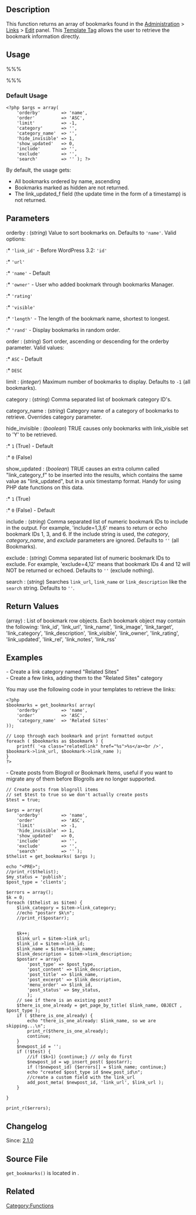 {{Languages|
{{en|Function Reference/get_bookmarks}}
{{ja|テンプレートタグ/get_bookmarks}}
}}

== Description ==

This function returns an array of bookmarks found in the [[Administration Panels|Administration]] > [[Administration Panels#Links|Links]] > [[Links Edit SubPanel|Edit]] panel.  This [[Template Tags|Template Tag]] allows the user to retrieve the bookmark information directly.

== Usage ==

%%% <?php get_bookmarks( $args ); ?> %%%

=== Default Usage ===

<pre><?php $args = array(
	'orderby'        => 'name', 
	'order'          => 'ASC',
	'limit'          => -1, 
	'category'       => '',
	'category_name'  => '', 
	'hide_invisible' => 1,
	'show_updated'   => 0, 
	'include'        => '',
	'exclude'        => '',
	'search'         => '' ); ?></pre>

By default, the usage gets:
* All bookmarks ordered by name, ascending
* Bookmarks marked as hidden are not returned.
* The link_updated_f field (the update time in the form of a timestamp) is not returned.

== Parameters ==

; orderby : (''string'') Value to sort bookmarks on. Defaults to <tt>'name'</tt>. Valid options:
:* <tt>'link_id'</tt> - Before WordPress 3.2: <tt>'id'</tt>
:* <tt>'url'</tt>
:* <tt>'name'</tt> - Default
:* <tt>'owner'</tt> - User who added bookmark through bookmarks Manager.
:* <tt>'rating'</tt>
:* <tt>'visible'</tt>
:* <tt>'length'</tt> - The length of the bookmark name, shortest to longest.  
:* <tt>'rand'</tt> - Display bookmarks in random order.  

; order : (''string'') Sort order, ascending or descending for the orderby parameter. Valid values:
:* <tt>ASC</tt> - Default
:* <tt>DESC</tt>

; limit : (''integer'') Maximum number of bookmarks to display. Defaults to <tt>-1</tt> (all bookmarks).

; category : (''string'') Comma separated list of bookmark category ID's.

; category_name : (''string'') Category name of a category of bookmarks to retrieve. Overrides category parameter.

; hide_invisible : (''boolean'') TRUE causes only bookmarks with link_visible set to 'Y' to be retrieved.
:* <tt>1</tt> (True) - Default
:* <tt>0</tt> (False)

; show_updated : (''boolean'') TRUE causes an extra column called "link_category_f" to be inserted into the results, which contains the same value as "link_updated", but in a unix timestamp format. Handy for using PHP date functions on this data.
:* <tt>1</tt> (True)
:* <tt>0</tt> (False) - Default

; include : (''string'') Comma separated list of numeric bookmark IDs to include in the output.  For example, 'include=1,3,6' means to return or echo bookmark IDs 1, 3, and 6.  If the include string is used, the ''category'', ''category_name'', and ''exclude'' parameters are ignored.  Defaults to <tt><nowiki>''</nowiki></tt> (all Bookmarks).

; exclude : (''string'') Comma separated list of numeric bookmark IDs to exclude.  For example, 'exclude=4,12' means that bookmark IDs 4 and 12 will NOT be returned or echoed.  Defaults to <tt><nowiki>''</nowiki></tt> (exclude nothing).

; search : (''string'') Searches <tt>link_url</tt>, <tt>link_name</tt> or <tt>link_description</tt> like the <tt>search</tt> string. Defaults to <tt><nowiki>''</nowiki></tt>.

== Return Values ==
; (array) : List of bookmark row objects.  Each bookmark object may contain the following: 'link_id', 'link_url', 'link_name', 'link_image', 'link_target', 'link_category', 'link_description', 'link_visible', 'link_owner', 'link_rating', 'link_updated', 'link_rel', 'link_notes', 'link_rss'

== Examples ==
- Create a link category named "Related Sites"<br />
- Create a few links, adding them to the "Related Sites" category

You may use the following code in your templates to retrieve the links:
<pre>
<?php
$bookmarks = get_bookmarks( array(
	'orderby'        => 'name',
	'order'          => 'ASC',
	'category_name'  => 'Related Sites'
));

// Loop through each bookmark and print formatted output
foreach ( $bookmarks as $bookmark ) { 
    printf( '<a class="relatedlink" href="%s">%s</a><br />', $bookmark->link_url, $bookmark->link_name );
}
?>
</pre>

- Create posts from Blogroll or Bookmark Items, useful if you want to migrate any of them before Blogrolls are no longer supported.

<pre>
// Create posts from blogroll items
// set $test to true so we don't actually create posts
$test = true;

$args = array(
	'orderby'        => 'name', 
	'order'          => 'ASC',
	'limit'          => -1, 
	'hide_invisible' => 1,
	'show_updated'   => 0, 
	'include'        => '',
	'exclude'        => '',
	'search'         => '' ); 
$thelist = get_bookmarks( $args ); 

echo "<PRE>";
//print_r($thelist);
$my_status = 'publish';
$post_type = 'clients';

$errors = array();
$k = 0;
foreach ($thelist as $item) {
	$link_category = $item->link_category;
	//echo "postarr $k\n";
	//print_r($postarr);


	$k++;
	$link_url = $item->link_url;
	$link_id = $item->link_id;
	$link_name = $item->link_name;
	$link_description = $item->link_description;
	$postarr = array(
		'post_type' => $post_type,
		'post_content' => $link_description,
		'post_title' => $link_name,
		'post_excerpt' => $link_description,
		'menu_order' => $link_id,
		'post_status' => $my_status,
		);
	// see if there is an existing post?
	$there_is_one_already = get_page_by_title( $link_name, OBJECT , $post_type );
	if ( $there_is_one_already) {
		echo "there_is_one_already: $link_name, so we are skipping...\n";
		print_r($there_is_one_already);
		continue;
	}
	$newpost_id = '';
	if (!$test) {
		//if ($k>1) {continue;} // only do first
		$newpost_id = wp_insert_post( $postarr);
		if (!$newpost_id) {$errors[] = $link_name; continue;}
		echo "created $post_type id $new_post_id\n";
		//create a custom field with the link_url
		add_post_meta( $newpost_id, 'link_url', $link_url );
	}
	
}

print_r($errors);


</pre>

== Changelog ==

Since: [[Version 2.1|2.1.0]]

== Source File ==

<tt>get_bookmarks()</tt> is located in {{Trac|wp-includes/bookmark.php}}.

== Related ==

{{Bookmark Tags}}

{{Tag Footer}}

[[Category:Functions]]